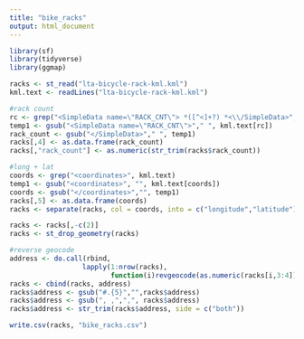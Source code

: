 ---
title: "bike_racks"
output: html_document
---

```{r, message=FALSE, warning=FALSE}
library(sf)
library(tidyverse)
library(ggmap)
```

```{r, message=FALSE, warning=FALSE}
racks <- st_read("lta-bicycle-rack-kml.kml")
kml.text <- readLines("lta-bicycle-rack-kml.kml")

#rack count
rc <- grep("<SimpleData name=\"RACK_CNT\"> *([^<]+?) *<\\/SimpleData>", kml.text)
temp1 <- gsub("<SimpleData name=\"RACK_CNT\">"," ", kml.text[rc])  
rack_count <- gsub("</SimpleData>"," ", temp1)  
racks[,4] <- as.data.frame(rack_count)
racks[,"rack_count"] <- as.numeric(str_trim(racks$rack_count))

#long + lat
coords <- grep("<coordinates>", kml.text)
temp1 <- gsub("<coordinates>", "", kml.text[coords])
coords <- gsub("</coordinates>","", temp1)
racks[,5] <- as.data.frame(coords)
racks <- separate(racks, col = coords, into = c("longitude","latitude"), sep = ",")

racks <- racks[,-c(2)]
racks <- st_drop_geometry(racks)

#reverse geocode
address <- do.call(rbind,
                  lapply(1:nrow(racks),
                         function(i)revgeocode(as.numeric(racks[i,3:4]), output = "address")))
racks <- cbind(racks, address)
racks$address <- gsub("#.{5}","",racks$address)
racks$address <- gsub(", ,",",", racks$address)
racks$address <- str_trim(racks$address, side = c("both"))
```

```{r}
write.csv(racks, "bike_racks.csv")   
```

